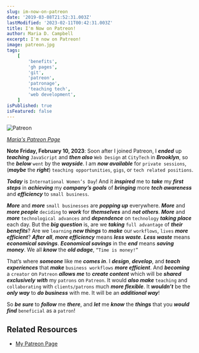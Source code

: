 ```yaml
---
slug: im-now-on-patreon
date: '2019-03-08T21:52:31.003Z'
lastModified: '2023-02-11T00:42:31.003Z'
title: I'm Now on Patreon!
author: Maria D. Campbell
excerpt: I'm now on Patreon!
image: patreon.jpg
tags:
    [
        'benefits',
        'gh pages',
        'git',
        'patreon',
        'patronage',
        'teaching tech',
        'web development',
    ]
isPublished: true
isFeatured: false
---
```


![Patreon](patreon.jpg)

_[Maria's Patreon Page](https://www.patreon.com/interglobalmedia)_

**Note Friday, February 10, 2023**: Soon after I joined Patreon, I **_ended_**
up **_teaching_** `JavaScript` and **_then also_** `Web Design` at `CityTech` in
**_Brooklyn_**, so the **_below_** `went` by the **_wayside_**. I am **_now
available_** for `private sessions`, (**_maybe_** the **_right_**)
`teaching opportunities`, `gigs`, or `tech related positions`.

**_Today_** is `International Women’s Day`! And it **_inspired_** me to
**_take_** my **_first steps_** in **_achieving_** my **_company’s goals_** of
**_bringing_** more **_tech awareness_** and **_efficiency_** to
`small business`.

**_More_** and **_more_** `small businesses` are **_popping up_** everywhere.
**_More_** and **_more people_** `deciding` to **_work_** for **_themselves_**
and **_not others_**. **_More_** and **_more_** `technological advances` and
**_dependence_** on `technology` **_taking place_** each day. But the **_big
question_** is, are we **_taking_** `full advantage` of **_their benefits_**?
Are we `learning` **_new things_** to **_make_** our `workflows`, `lives`
**_more efficient_**? **_After all_**, **_more efficiency_** means **_less
waste_**. **_Less waste_** means **_economical savings_**. **_Economical
savings_** in the **_end_** means **_saving money_**. We all **_know_** the
**_old adage_**, `“Time is money!”`

That’s where **_someone_** like me **_comes in_**. I **_design_**,
**_develop_**, and **_teach experiences_** that **_make_** `business workflows`
**_more efficient_**. And **_becoming_** a `creator` on `Patreon` **_allows
me_** to **_create content_** which will be **_shared exclusively_** **_with_**
my `patrons` on `Patreon`. It would **_also make_** `teaching` and
`collaborating` with `clients/patrons` much **_more flexible_**. It
**_wouldn’t_** be the **_only way_** to **_do business_** with me. It will be an
**_additional way_**!

So **_be sure_** to **_follow_** me **_there_**, and **_let_** me **_know_** the
**_things_** that you **_would find_** `beneficial` as a `patron`!

## Related Resources

-   [My Patreon Page](https://www.patreon.com/interglobalmedia)

